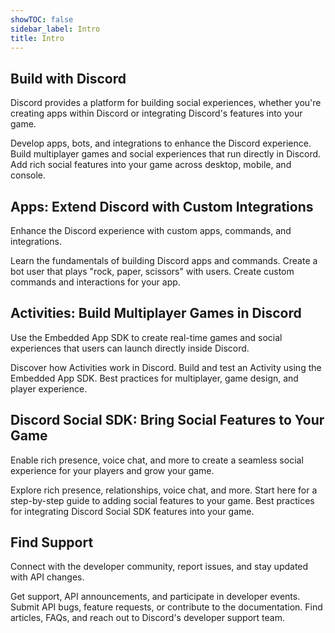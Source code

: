 ```yaml
---
showTOC: false
sidebar_label: Intro
title: Intro
---
```


<Hero title="Build Where the World Plays" subheading="Create social games, experiences, and integrations for millions of users on Discord" />

## Build with Discord

Discord provides a platform for building social experiences, whether you're creating apps within Discord or integrating Discord's features into your game.

<Container>
  <Card title="Apps" link="#DOCS_QUICK_START_OVERVIEW_OF_APPS" icon="RobotIcon">
    Develop apps, bots, and integrations to enhance the Discord experience.
  </Card>
  <Card title="Activities" link="#DOCS_ACTIVITIES_OVERVIEW" icon="ActivitiesIcon">
    Build multiplayer games and social experiences that run directly in Discord.
  </Card>
  <Card title="Discord Social SDK" link="#DOCS_DISCORD_SOCIAL_SDK_OVERVIEW" icon="GameControllerIcon">
    Add rich social features into your game across desktop, mobile, and console.
  </Card>
</Container>

## Apps: Extend Discord with Custom Integrations

Enhance the Discord experience with custom apps, commands, and integrations.

<Container>
  <Card title="Apps Overview" link="#DOCS_QUICK_START_OVERVIEW_OF_APPS" icon="RobotIcon">
    Learn the fundamentals of building Discord apps and commands.
  </Card>
  <Card title="Build Your First Discord App" link="#DOCS_QUICK_START_GETTING_STARTED" icon="WrenchIcon">
    Create a bot user that plays "rock, paper, scissors" with users.
  </Card>
  <Card title="Slash Commands and Interactions" link="#DOCS_INTERACTIONS_OVERVIEW/message-components" icon="SlashBoxIcon">
    Create custom commands and interactions for your app.
  </Card>
</Container>

## Activities: Build Multiplayer Games in Discord

Use the Embedded App SDK to create real-time games and social experiences that users can launch directly inside Discord.

<Container>
  <Card title="Activities Overview" link="#DOCS_ACTIVITIES_OVERVIEW" icon="ActivitiesIcon">
    Discover how Activities work in Discord.
  </Card>
  <Card title="Build Your First Activity" link="#DOCS_ACTIVITIES_BUILDING_AN_ACTIVITY" icon="WrenchIcon">
    Build and test an Activity using the Embedded App SDK.
  </Card>
  <Card title="Activity Design Patterns" link="#DOCS_ACTIVITIES_DESIGN_PATTERNS" icon="PaintPaletteIcon">
    Best practices for multiplayer, game design, and player experience.
  </Card>
</Container>

## Discord Social SDK: Bring Social Features to Your Game

Enable rich presence, voice chat, and more to create a seamless social experience for your players and grow your game.

<Container>
  <Card title="Discord Social SDK Overview" link="#DOCS_DISCORD_SOCIAL_SDK_OVERVIEW" icon="GameControllerIcon">
    Explore rich presence, relationships, voice chat, and more.
  </Card>
  <Card title="Build with the Discord Social SDK" link="#DOCS_DISCORD_SOCIAL_SDK_GETTING_STARTED" icon="WrenchIcon">
    Start here for a step-by-step guide to adding social features to your game.
  </Card>
  <Card title="Design Guidelines" link="#DOCS_DISCORD_SOCIAL_SDK_DESIGN_GUIDELINES" icon="PaintPaletteIcon">
    Best practices for integrating Discord Social SDK features into your game.
  </Card>
</Container>

## Find Support

Connect with the developer community, report issues, and stay updated with API changes.

<Container>
  <Card title="Join the Developer Discord" link="https://discord.gg/discord-developers" icon="ClydeIcon">
    Get support, API announcements, and participate in developer events.
  </Card>
  <Card title="Report Issues on GitHub" link="https://github.com/discord/discord-api-docs" icon="BugIcon">
    Submit API bugs, feature requests, or contribute to the documentation.
  </Card>
  <Card title="Visit the Developer Help Center" link="https://support-dev.discord.com" icon="CircleQuestionIcon">
    Find articles, FAQs, and reach out to Discord's developer support team.
  </Card>
</Container>
